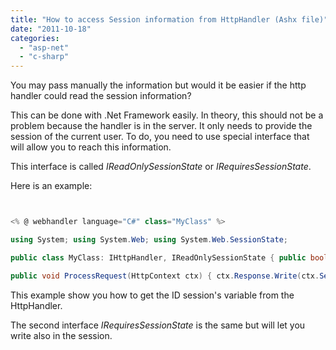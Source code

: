 ```yaml
---
title: "How to access Session information from HttpHandler (Ashx file)"
date: "2011-10-18"
categories: 
  - "asp-net"
  - "c-sharp"
---
```


You may pass manually the information but would it be easier if the http handler could read the session information?

This can be done with .Net Framework easily. In theory, this should not be a problem because the handler is in the server. It only needs to provide the session of the current user. To do, you need to use special interface that will allow you to reach this information.

This interface is called _IReadOnlySessionState_ or _IRequiresSessionState_.

Here is an example:


```csharp


<% @ webhandler language="C#" class="MyClass" %>

using System; using System.Web; using System.Web.SessionState;

public class MyClass: IHttpHandler, IReadOnlySessionState { public bool IsReusable { get { return true; } }

public void ProcessRequest(HttpContext ctx) { ctx.Response.Write(ctx.Session["ID"]); } }


```

This example show you how to get the ID session's variable from the HttpHandler.

The second interface _IRequiresSessionState_ is the same but will let you write also in the session.
